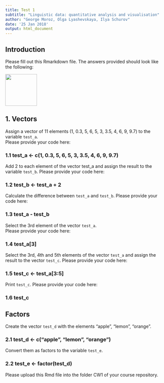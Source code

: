 ---
title: Test 1
subtitle: "Linguistic data: quantitative analysis and visualisation"
author: "George Moroz, Olga Lyashevskaya, Ilya Schurov"
date: '25 Jan 2018'
output: html_document
---

## Introduction
Please fill out this Rmarkdown file. The answers provided should look like the following:  

<img src="https://agricolamz.github.io/2018-MAG_R_course/img/Test1_example.png" width=100>

## 1. Vectors
Assign a vector of 11 elements (1, 0.3, 5, 6, 5, 3, 3.5, 4, 6, 9, 9.7) to the variable `test_a`.  
Please provide your code here:  

### 1.1  test_a <- c(1, 0.3, 5, 6, 5, 3, 3.5, 4, 6, 9, 9.7)

Add 2 to each element of the vector test_a and assign the result to the variable `test_b`. Please provide your code here:  

### 1.2   test_b <- test_a + 2

Calculate the difference between `test_a` and `test_b`. Please provide your code here:  

### 1.3  test_a - test_b

Select the 3rd element of the vector `test_a`.  
Please provide your code here:  

### 1.4  test_a[3]

Select the 3rd, 4th and 5th elements of the vector `test_a` and assign the result to the vector `test_c`.
Please provide your code here:  

### 1.5  test_c <- test_a[3:5]

Print `test_c`.
Please provide your code here:  

### 1.6   test_c

## Factors

Create the vector `test_d` with the elements "apple", "lemon", "orange".

### 2.1   test_d <- c("apple", "lemon", "orange")

Convert them as factors to the variable `test_e`.  

### 2.2   test_e <- factor(test_d)

Please upload this Rmd file into the folder CW1 of your course repository.